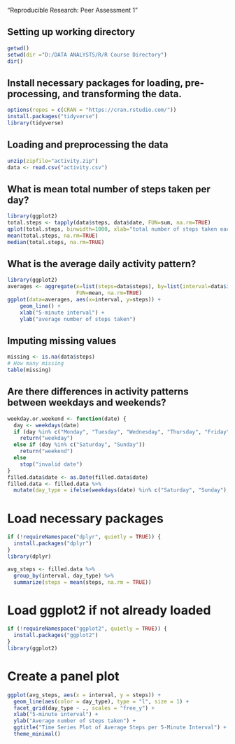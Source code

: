 "Reproducible Research: Peer Assessment 1"

## Setting up working directory
```r
getwd()
setwd(dir ="D:/DATA ANALYSTS/R/R Course Directory")
dir()
```

## Install necessary packages for loading, pre-processing, and transforming the data.
```r
options(repos = c(CRAN = "https://cran.rstudio.com/"))
install.packages("tidyverse")
library(tidyverse)
```

## Loading and preprocessing the data
```r
unzip(zipfile="activity.zip")
data <- read.csv("activity.csv")
```

## What is mean total number of steps taken per day?
```r
library(ggplot2)
total.steps <- tapply(data$steps, data$date, FUN=sum, na.rm=TRUE)
qplot(total.steps, binwidth=1000, xlab="total number of steps taken each day")
mean(total.steps, na.rm=TRUE)
median(total.steps, na.rm=TRUE)
```

## What is the average daily activity pattern?
```r
library(ggplot2)
averages <- aggregate(x=list(steps=data$steps), by=list(interval=data$interval),
                      FUN=mean, na.rm=TRUE)
ggplot(data=averages, aes(x=interval, y=steps)) +
    geom_line() +
    xlab("5-minute interval") +
    ylab("average number of steps taken")
```

## Imputing missing values
```r
missing <- is.na(data$steps)
# How many missing
table(missing)
```

## Are there differences in activity patterns between weekdays and weekends?
```r
weekday.or.weekend <- function(date) {
  day <- weekdays(date)
  if (day %in% c("Monday", "Tuesday", "Wednesday", "Thursday", "Friday"))
    return("weekday")
  else if (day %in% c("Saturday", "Sunday"))
    return("weekend")
  else
    stop("invalid date")
}
filled.data$date <- as.Date(filled.data$date)
filled.data <- filled.data %>%
  mutate(day_type = ifelse(weekdays(date) %in% c("Saturday", "Sunday"), "weekend", "weekday"))
```

# Load necessary packages
```r
if (!requireNamespace("dplyr", quietly = TRUE)) {
  install.packages("dplyr")
}
library(dplyr)
```

```r
avg_steps <- filled.data %>%
  group_by(interval, day_type) %>%
  summarize(steps = mean(steps, na.rm = TRUE))
```

# Load ggplot2 if not already loaded
```r
if (!requireNamespace("ggplot2", quietly = TRUE)) {
  install.packages("ggplot2")
}
library(ggplot2)
```

# Create a panel plot
```r
ggplot(avg_steps, aes(x = interval, y = steps)) +
  geom_line(aes(color = day_type), type = "l", size = 1) +
  facet_grid(day_type ~ ., scales = "free_y") +
  xlab("5-minute interval") +
  ylab("Average number of steps taken") +
  ggtitle("Time Series Plot of Average Steps per 5-Minute Interval") +
  theme_minimal()
```
